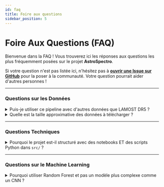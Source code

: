 ```yaml
---
id: faq
title: Foire aux questions
sidebar_position: 5
---
```


<!-- Complet for v0.1.0-alpha release -->


# <FontAwesomeIcon icon={faQuestionCircle} /> Foire Aux Questions (FAQ)

Bienvenue dans la FAQ ! Vous trouverez ici les réponses aux questions les plus fréquemment posées sur le projet **AstroSpectro**.

<Admonition type="info" title="Vous ne trouvez pas votre réponse ?">
  <p>
    Si votre question n'est pas listée ici, n'hésitez pas à <strong><a href="https://github.com/PhD-Brown/AstroSpectro/issues/new/choose">ouvrir une Issue sur GitHub</a></strong> pour la poser à la communauté. Votre question pourrait aider d'autres personnes !
  </p>
</Admonition>

---

### <FontAwesomeIcon icon={faDatabase} /> Questions sur les Données

<details>
  <summary>Puis-je utiliser ce pipeline avec d'autres données que LAMOST DR5 ?</summary>
  <div>
    <p>
      <strong>Pour l'instant, le pipeline est fortement optimisé pour le format spécifique des fichiers FITS de LAMOST DR5</strong> (notamment la façon dont le flux et la longueur d'onde sont stockés dans les en-têtes).
    </p>
    <p>
      Cependant, l'architecture est modulaire. Pour adapter le pipeline à d'autres relevés (comme SDSS), il suffirait principalement de modifier la méthode de chargement dans le module <code>SpectraPreprocessor</code>. Le support multi-survey est une des grandes ambitions listées dans notre <a href="./roadmap">Roadmap</a>.
    </p>
  </div>
</details>

<details>
  <summary>Quelle est la taille approximative des données à télécharger ?</summary>
  <div>
    <p>
      Le relevé complet de LAMOST DR5 est immense (plusieurs Téraoctets). Heureusement, vous n'avez pas besoin de tout télécharger !
    </p>
    <p>
      Le pipeline est conçu pour fonctionner par lots. Pour un premier test ou un entraînement de base, un lot de <strong>quelques milliers de spectres (soit quelques Gigaoctets)</strong> est amplement suffisant pour obtenir des résultats significatifs. Le script de téléchargement vous permet de fixer des limites pour contrôler la quantité de données récupérées.
    </p>
  </div>
</details>

---

### <FontAwesomeIcon icon={faCode} /> Questions Techniques

<details>
  <summary>Pourquoi le projet est-il structuré avec des notebooks ET des scripts Python dans <code>src/</code> ?</summary>
  <div>
    <p>
      C'est un choix d'architecture délibéré pour combiner le meilleur des deux mondes :
    </p>
    <ul>
      <li>Les <strong>scripts Python dans <code>src/</code></strong> contiennent la logique métier pure, organisée en classes modulaires et testables. C'est le "moteur" du pipeline.</li>
      <li>Les <strong>notebooks Jupyter</strong> servent d'interface utilisateur et de "chef d'orchestre". Ils permettent d'appeler la logique des modules de manière interactive, de visualiser les étapes intermédiaires, et de documenter un workflow expérimental.</li>
    </ul>
    <p>Cette séparation rend le code plus robuste, plus facile à maintenir et à réutiliser.</p>
  </div>
</details>

---

### <FontAwesomeIcon icon={faBrain} /> Questions sur le Machine Learning

<details>
  <summary>Pourquoi utiliser Random Forest et pas un modèle plus complexe comme un CNN ?</summary>
  <div>
    <p>
      Le choix de <strong>Random Forest</strong> comme modèle de base est intentionnel pour cette première version :
    </p>
    <ul>
      <li><strong>Interprétabilité :</strong> Il est facile de mesurer l'importance des features (quelles raies sont les plus utiles ?), ce qui est crucial dans un contexte scientifique.</li>
      <li><strong>Robustesse :</strong> Il fonctionne très bien avec un nombre limité de features et est moins sujet au sur-apprentissage que des modèles plus complexes.</li>
      <li><strong>Rapidité :</strong> Il est très rapide à entraîner, ce qui permet des cycles d'itération rapides.</li>
    </ul>
    <p>
      Cela dit, le benchmarking de modèles plus complexes comme des <strong>CNN 1D</strong> est une étape clé de notre <a href="./roadmap">Roadmap</a> pour potentiellement capturer des motifs que l'extraction de features manuelle aurait manqués.
    </p>
  </div>
</details>